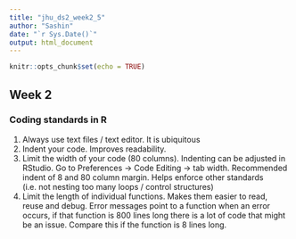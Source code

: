 ```yaml
---
title: "jhu_ds2_week2_5"
author: "Sashin"
date: "`r Sys.Date()`"
output: html_document
---
```


```r
knitr::opts_chunk$set(echo = TRUE)
```

## Week 2 
### Coding standards in R

1. Always use text files / text editor. It is ubiquitous
2. Indent your code. Improves readability.
3. Limit the width of your code (80 columns). Indenting can be adjusted in RStudio. Go to Preferences -> Code Editing -> tab width. Recommended indent of 8 and 80 column margin. Helps enforce other standards (i.e. not nesting too many loops / control structures)
4. Limit the length of individual functions. Makes them easier to read, reuse and debug. Error messages point to a function when an error occurs, if that function is 800 lines long there is a lot of code that might be an issue. Compare this if the function is 8 lines long.